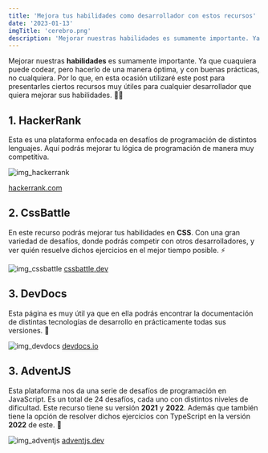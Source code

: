 ```yaml
---
title: 'Mejora tus habilidades como desarrollador con estos recursos'
date: '2023-01-13'
imgTitle: 'cerebro.png'
description: 'Mejorar nuestras habilidades es sumamente importante. Ya que cuaquiera puede codear, pero hacerlo de una manera óptima, y con buenas prácticas, no cualquiera.'
---
```


Mejorar nuestras **habilidades** es sumamente importante. Ya que cuaquiera puede codear, pero hacerlo de una manera óptima, y con buenas prácticas, no cualquiera.
Por lo que, en esta ocasión utilizaré este post para presentarles ciertos recursos muy útiles para cualquier desarrollador que quiera mejorar sus habilidades. 👨‍💻

## 1. HackerRank

Esta es una plataforma enfocada en desafíos de programación de distintos lenguajes. Aquí podrás mejorar tu lógica de programación de manera muy competitiva.

![img_hackerrank](/img/posts/mejora_tus_habilidades_como_desarrollador/2.png)

[hackerrank.com](https://www.hackerrank.com/)

## 2. CssBattle

En este recurso podrás mejorar tus habilidades en **CSS**. Con una gran variedad de desafíos, donde podrás competir con otros desarrolladores,
y ver quién resuelve dichos ejercicios en el mejor tiempo posible. ⚡

![img_cssbattle](/img/posts/mejora_tus_habilidades_como_desarrollador/1.png)
[cssbattle.dev](https://cssbattle.dev/)

## 3. DevDocs

Esta página es muy útil ya que en ella podrás encontrar la documentación de distintas tecnologías de desarrollo en prácticamente todas sus versiones. 👀

![img_devdocs](/img/posts/mejora_tus_habilidades_como_desarrollador/3.png)
[devdocs.io](https://devdocs.io/)

## 3. AdventJS

Esta plataforma nos da una serie de desafíos de programación en JavaScript. Es un total de 24 desafíos, cada uno con distintos niveles de dificultad.
Este recurso tiene su versión **2021** y **2022**. Además que también tiene la opción de resolver dichos ejercicios con TypeScript en la versión **2022** de este. 🤩

![img_adventjs](/img/posts/mejora_tus_habilidades_como_desarrollador/4.png)
[adventjs.dev](https://adventjs.dev/es)




